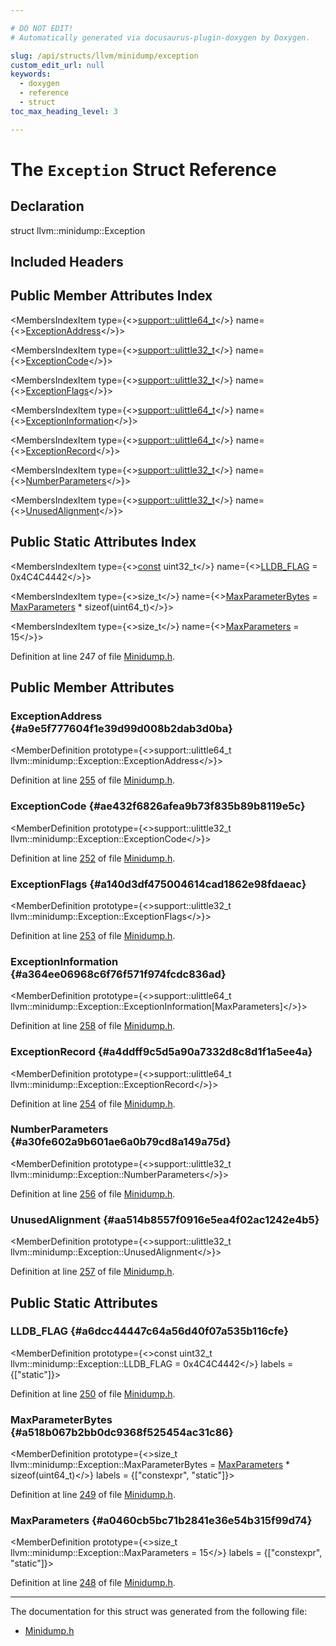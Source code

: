 ```yaml
---

# DO NOT EDIT!
# Automatically generated via docusaurus-plugin-doxygen by Doxygen.

slug: /api/structs/llvm/minidump/exception
custom_edit_url: null
keywords:
  - doxygen
  - reference
  - struct
toc_max_heading_level: 3

---
```





# The `Exception` Struct Reference

<DoxygenPage pluginConfig={pluginConfig}>



## Declaration

<CodeBlock>struct llvm::minidump::Exception</CodeBlock>

## Included Headers

<IncludesList>
<IncludesListItem
  filePath="llvm/BinaryFormat/Minidump.h"
  permalink="/docs/api/files/include/include/llvm/include/llvm/binaryformat/minidump-h"
  isLocal="true" />
</IncludesList>

## Public Member Attributes Index

<MembersIndex>

<MembersIndexItem
  type={<><a href="/docs/api/namespaces/llvm/support/#a08e0f89c05abcbbaa991af5a36fdf685">support::ulittle64&#95;t</a></>}
  name={<><a href="#a9e5f777604f1e39d99d008b2dab3d0ba">ExceptionAddress</a></>}>
</MembersIndexItem>

<MembersIndexItem
  type={<><a href="/docs/api/namespaces/llvm/support/#a206b37274fa3e908017da357d12724d1">support::ulittle32&#95;t</a></>}
  name={<><a href="#ae432f6826afea9b73f835b89b8119e5c">ExceptionCode</a></>}>
</MembersIndexItem>

<MembersIndexItem
  type={<><a href="/docs/api/namespaces/llvm/support/#a206b37274fa3e908017da357d12724d1">support::ulittle32&#95;t</a></>}
  name={<><a href="#a140d3df475004614cad1862e98fdaeac">ExceptionFlags</a></>}>
</MembersIndexItem>

<MembersIndexItem
  type={<><a href="/docs/api/namespaces/llvm/support/#a08e0f89c05abcbbaa991af5a36fdf685">support::ulittle64&#95;t</a></>}
  name={<><a href="#a364ee06968c6f76f571f974fcdc836ad">ExceptionInformation</a></>}>
</MembersIndexItem>

<MembersIndexItem
  type={<><a href="/docs/api/namespaces/llvm/support/#a08e0f89c05abcbbaa991af5a36fdf685">support::ulittle64&#95;t</a></>}
  name={<><a href="#a4ddff9c5d5a90a7332d8c8d1f1a5ee4a">ExceptionRecord</a></>}>
</MembersIndexItem>

<MembersIndexItem
  type={<><a href="/docs/api/namespaces/llvm/support/#a206b37274fa3e908017da357d12724d1">support::ulittle32&#95;t</a></>}
  name={<><a href="#a30fe602a9b601ae6a0b79cd8a149a75d">NumberParameters</a></>}>
</MembersIndexItem>

<MembersIndexItem
  type={<><a href="/docs/api/namespaces/llvm/support/#a206b37274fa3e908017da357d12724d1">support::ulittle32&#95;t</a></>}
  name={<><a href="#aa514b8557f0916e5ea4f02ac1242e4b5">UnusedAlignment</a></>}>
</MembersIndexItem>

</MembersIndex>

## Public Static Attributes Index

<MembersIndex>

<MembersIndexItem
  type={<><a href="/docs/api/files/lib/lib/target/lib/target/aarch64/aarch64promoteconstant-cpp/#a90f8350fecae261c25be85d38b451bff">const</a> uint32&#95;t</>}
  name={<><a href="#a6dcc44447c64a56d40f07a535b116cfe">LLDB&#95;FLAG</a> = 0x4C4C4442</>}>
</MembersIndexItem>

<MembersIndexItem
  type={<>size&#95;t</>}
  name={<><a href="#a518b067b2bb0dc9368f525454ac31c86">MaxParameterBytes</a> = <a href="#a0460cb5bc71b2841e36e54b315f99d74">MaxParameters</a> &#42; sizeof(uint64&#95;t)</>}>
</MembersIndexItem>

<MembersIndexItem
  type={<>size&#95;t</>}
  name={<><a href="#a0460cb5bc71b2841e36e54b315f99d74">MaxParameters</a> = 15</>}>
</MembersIndexItem>

</MembersIndex>


Definition at line 247 of file <a href="/docs/api/files/include/include/llvm/include/llvm/binaryformat/minidump-h">Minidump.h</a>.

<SectionDefinition>

## Public Member Attributes

### ExceptionAddress {#a9e5f777604f1e39d99d008b2dab3d0ba}

<MemberDefinition
  prototype={<>support::ulittle64&#95;t llvm::minidump::Exception::ExceptionAddress</>}>

Definition at line <a href="/docs/api/files/include/include/llvm/include/llvm/binaryformat/minidump-h/#l00255">255</a> of file <a href="/docs/api/files/include/include/llvm/include/llvm/binaryformat/minidump-h">Minidump.h</a>.
</MemberDefinition>

### ExceptionCode {#ae432f6826afea9b73f835b89b8119e5c}

<MemberDefinition
  prototype={<>support::ulittle32&#95;t llvm::minidump::Exception::ExceptionCode</>}>

Definition at line <a href="/docs/api/files/include/include/llvm/include/llvm/binaryformat/minidump-h/#l00252">252</a> of file <a href="/docs/api/files/include/include/llvm/include/llvm/binaryformat/minidump-h">Minidump.h</a>.
</MemberDefinition>

### ExceptionFlags {#a140d3df475004614cad1862e98fdaeac}

<MemberDefinition
  prototype={<>support::ulittle32&#95;t llvm::minidump::Exception::ExceptionFlags</>}>

Definition at line <a href="/docs/api/files/include/include/llvm/include/llvm/binaryformat/minidump-h/#l00253">253</a> of file <a href="/docs/api/files/include/include/llvm/include/llvm/binaryformat/minidump-h">Minidump.h</a>.
</MemberDefinition>

### ExceptionInformation {#a364ee06968c6f76f571f974fcdc836ad}

<MemberDefinition
  prototype={<>support::ulittle64&#95;t llvm::minidump::Exception::ExceptionInformation&#91;MaxParameters&#93;</>}>

Definition at line <a href="/docs/api/files/include/include/llvm/include/llvm/binaryformat/minidump-h/#l00258">258</a> of file <a href="/docs/api/files/include/include/llvm/include/llvm/binaryformat/minidump-h">Minidump.h</a>.
</MemberDefinition>

### ExceptionRecord {#a4ddff9c5d5a90a7332d8c8d1f1a5ee4a}

<MemberDefinition
  prototype={<>support::ulittle64&#95;t llvm::minidump::Exception::ExceptionRecord</>}>

Definition at line <a href="/docs/api/files/include/include/llvm/include/llvm/binaryformat/minidump-h/#l00254">254</a> of file <a href="/docs/api/files/include/include/llvm/include/llvm/binaryformat/minidump-h">Minidump.h</a>.
</MemberDefinition>

### NumberParameters {#a30fe602a9b601ae6a0b79cd8a149a75d}

<MemberDefinition
  prototype={<>support::ulittle32&#95;t llvm::minidump::Exception::NumberParameters</>}>

Definition at line <a href="/docs/api/files/include/include/llvm/include/llvm/binaryformat/minidump-h/#l00256">256</a> of file <a href="/docs/api/files/include/include/llvm/include/llvm/binaryformat/minidump-h">Minidump.h</a>.
</MemberDefinition>

### UnusedAlignment {#aa514b8557f0916e5ea4f02ac1242e4b5}

<MemberDefinition
  prototype={<>support::ulittle32&#95;t llvm::minidump::Exception::UnusedAlignment</>}>

Definition at line <a href="/docs/api/files/include/include/llvm/include/llvm/binaryformat/minidump-h/#l00257">257</a> of file <a href="/docs/api/files/include/include/llvm/include/llvm/binaryformat/minidump-h">Minidump.h</a>.
</MemberDefinition>

</SectionDefinition>

<SectionDefinition>

## Public Static Attributes

### LLDB&#95;FLAG {#a6dcc44447c64a56d40f07a535b116cfe}

<MemberDefinition
  prototype={<>const uint32&#95;t llvm::minidump::Exception::LLDB&#95;FLAG = 0x4C4C4442</>}
  labels = {["static"]}>

Definition at line <a href="/docs/api/files/include/include/llvm/include/llvm/binaryformat/minidump-h/#l00250">250</a> of file <a href="/docs/api/files/include/include/llvm/include/llvm/binaryformat/minidump-h">Minidump.h</a>.
</MemberDefinition>

### MaxParameterBytes {#a518b067b2bb0dc9368f525454ac31c86}

<MemberDefinition
  prototype={<>size&#95;t llvm::minidump::Exception::MaxParameterBytes = <a href="#a0460cb5bc71b2841e36e54b315f99d74">MaxParameters</a> &#42; sizeof(uint64&#95;t)</>}
  labels = {["constexpr", "static"]}>

Definition at line <a href="/docs/api/files/include/include/llvm/include/llvm/binaryformat/minidump-h/#l00249">249</a> of file <a href="/docs/api/files/include/include/llvm/include/llvm/binaryformat/minidump-h">Minidump.h</a>.
</MemberDefinition>

### MaxParameters {#a0460cb5bc71b2841e36e54b315f99d74}

<MemberDefinition
  prototype={<>size&#95;t llvm::minidump::Exception::MaxParameters = 15</>}
  labels = {["constexpr", "static"]}>

Definition at line <a href="/docs/api/files/include/include/llvm/include/llvm/binaryformat/minidump-h/#l00248">248</a> of file <a href="/docs/api/files/include/include/llvm/include/llvm/binaryformat/minidump-h">Minidump.h</a>.
</MemberDefinition>

</SectionDefinition>

<hr/>

The documentation for this struct was generated from the following file:

<ul>
<li><a href="/docs/api/files/include/include/llvm/include/llvm/binaryformat/minidump-h">Minidump.h</a></li>
</ul>

</DoxygenPage>

